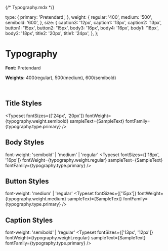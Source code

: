 {/* Typography.mdx */}


<Meta title="Typography" />

  type: {
    primary: 'Pretendard',
  },
  weight: {
    regular: '400',
    medium: '500',
    semibold: '600',
  },
  size: {
    caption3: '12px',
    caption1: '13px',
    caption2: '13px',
    button1: '15px',
    button2: '15px',
    body3: '16px',
    body4: '16px',
    body1: '18px',
    body2: '18px',
    title2: '20px',
    title1: '24px',
  },
};


# Typography

**Font:** Pretendard

**Weights:** 400(regular), 500(medium), 600(semibold)

<br />

## Title Styles
<Typeset
  fontSizes={['24px', '20px']}
  fontWeight={typography.weight.semibold}
  sampleText={SampleText}
  fontFamily={typography.type.primary}
/>

## Body Styles
font-weight: 'semibold' | 'medium' | 'regular'
<Typeset
  fontSizes={['18px', '16px']}
  fontWeight={typography.weight.regular}
  sampleText={SampleText}
  fontFamily={typography.type.primary}
/>

## Button Styles
font-weight: 'medium' | 'regular'
<Typeset
  fontSizes={['15px']}
  fontWeight={typography.weight.medium}
  sampleText={SampleText}
  fontFamily={typography.type.primary}
/>


## Caption Styles
font-weight: 'semibold' | 'regular'
<Typeset
  fontSizes={['13px', '12px']}
  fontWeight={typography.weight.regular}
  sampleText={SampleText}
  fontFamily={typography.type.primary}
/>